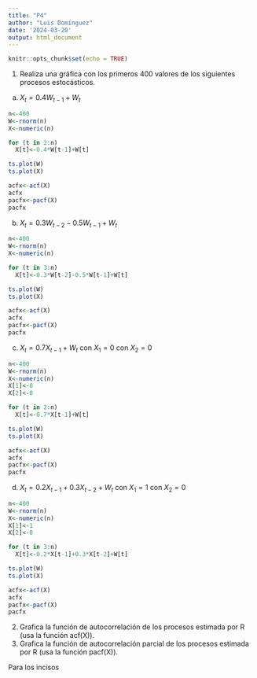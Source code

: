 ```yaml
---
title: "P4"
author: "Luis Domínguez"
date: '2024-03-20'
output: html_document
---
```


```r
knitr::opts_chunk$set(echo = TRUE)
```

(1) Realiza una gráfica con los primeros 400 valores de los siguientes procesos
estocásticos.
a) $X_t = 0.4W_{t−1} + W_t$
```r
n<-400
W<-rnorm(n)
X<-numeric(n)

for (t in 2:n)
  X[t]<-0.4*W[t-1]+W[t]

ts.plot(W)
ts.plot(X)

acfx<-acf(X)
acfx
pacfx<-pacf(X)
pacfx
```
b) $X_t = 0.3W_{t−2} − 0.5W_{t−1} + W_t$
```r
n<-400
W<-rnorm(n)
X<-numeric(n)

for (t in 3:n)
  X[t]<-0.3*W[t-2]-0.5*W[t-1]+W[t]

ts.plot(W)
ts.plot(X)

acfx<-acf(X)
acfx
pacfx<-pacf(X)
pacfx
```
c) $X_t = 0.7X_{t−1} + W_t$ con $X_1 = 0$ con $X_2 = 0$
```r
n<-400
W<-rnorm(n)
X<-numeric(n)
X[1]<-0
X[2]<-0

for (t in 2:n)
  X[t]<-0.7*X[t-1]+W[t]

ts.plot(W)
ts.plot(X)

acfx<-acf(X)
acfx
pacfx<-pacf(X)
pacfx
```
d) $X_t = 0.2X_{t−1} + 0.3X_{t−2} + W_t$ con $X_1 = 1$ con $X_2 = 0$
```r
n<-400
W<-rnorm(n)
X<-numeric(n)
X[1]<-1
X[2]<-0

for (t in 3:n)
  X[t]<-0.2*X[t-1]+0.3*X[t-2]+W[t]

ts.plot(W)
ts.plot(X)

acfx<-acf(X)
acfx
pacfx<-pacf(X)
pacfx
```
(2) Grafica la función de autocorrelación de los procesos estimada por R (usa la función acf(X)).
(3) Grafica la función de autocorrelación parcial de los procesos estimada por R (usa la función pacf(X)).

Para los incisos
